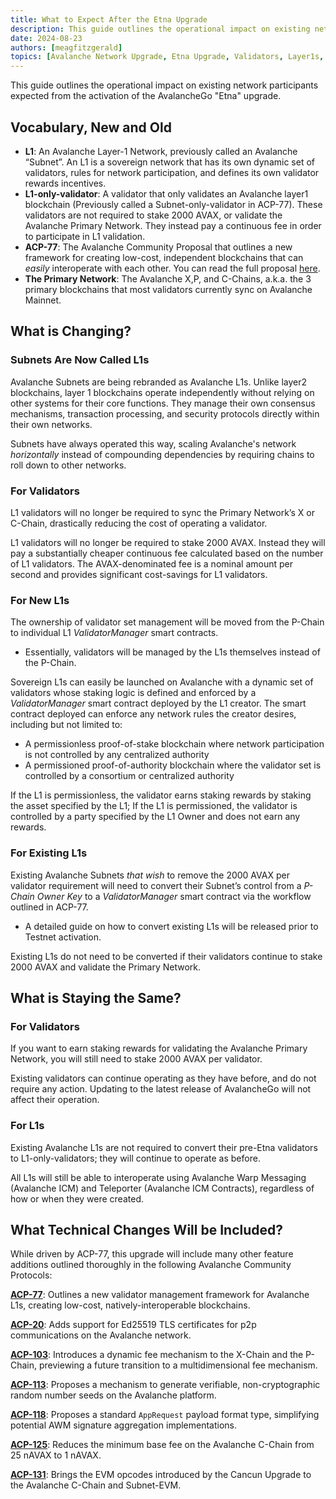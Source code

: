 ```yaml
---
title: What to Expect After the Etna Upgrade
description: This guide outlines the operational impact on existing network participants expected from the activation of the AvalancheGo "Etna" upgrade.
date: 2024-08-23
authors: [meagfitzgerald]
topics: [Avalanche Network Upgrade, Etna Upgrade, Validators, Layer1s, L1s]
---
```


This guide outlines the operational impact on existing network participants expected from the activation of the AvalancheGo "Etna" upgrade.

## Vocabulary, New and Old

- **L1**: An Avalanche Layer-1 Network, previously called an Avalanche “Subnet”. An L1 is a sovereign network that has its own dynamic set of validators, rules for network participation, and defines its own validator rewards incentives.
- **L1-only-validator**: A validator that only validates an Avalanche layer1 blockchain (Previously called a Subnet-only-validator in ACP-77). These validators are not required to stake 2000 AVAX, or validate the Avalanche Primary Network. They instead pay a continuous fee in order to participate in L1 validation.
- **ACP-77**: The Avalanche Community Proposal that outlines a new framework for creating low-cost, independent blockchains that can _easily_ interoperate with each other. You can read the full proposal [here](https://github.com/avalanche-foundation/ACPs/blob/main/ACPs/77-reinventing-subnets/README.md).
- **The Primary Network**: The Avalanche X,P, and C-Chains, a.k.a. the 3 primary blockchains that most validators currently sync on Avalanche Mainnet.

## What is Changing?

### Subnets Are Now Called L1s

Avalanche Subnets are being rebranded as Avalanche L1s. Unlike layer2 blockchains, layer 1 blockchains operate independently without relying on other systems for their core functions.
They manage their own consensus mechanisms, transaction processing, and security protocols directly within their own networks.

Subnets have always operated this way, scaling Avalanche's network _horizontally_ instead of compounding dependencies by requiring chains to roll down to other networks.

### For Validators

L1 validators will no longer be required to sync the Primary Network’s X or C-Chain, drastically reducing the cost of operating a validator.

L1 validators will no longer be required to stake 2000 AVAX. Instead they will pay a substantially cheaper continuous fee calculated based on the number of L1 validators. The AVAX-denominated fee is a nominal amount per second and provides significant cost-savings for L1 validators.

### For New L1s

The ownership of validator set management will be moved from the P-Chain to individual L1 _ValidatorManager_ smart contracts.

- Essentially, validators will be managed by the L1s themselves instead of the P-Chain.

Sovereign L1s can easily be launched on Avalanche with a dynamic set of validators whose staking logic is defined and enforced by a _ValidatorManager_ smart contract deployed by the L1 creator. The smart contract deployed can enforce any network rules the creator desires, including but not limited to:

- A permissionless proof-of-stake blockchain where network participation is not controlled by any centralized authority
- A permissioned proof-of-authority blockchain where the validator set is controlled by a consortium or centralized authority

If the L1 is permissionless, the validator earns staking rewards by staking the asset specified by the L1; If the L1 is permissioned, the validator is controlled by a party specified by the L1 Owner and does not earn any rewards.

### For Existing L1s

Existing Avalanche Subnets _that wish_ to remove the 2000 AVAX per validator requirement will need to convert their Subnet’s control from a _P-Chain Owner Key_ to a _ValidatorManager_ smart contract via the workflow outlined in ACP-77.

- A detailed guide on how to convert existing L1s will be released prior to Testnet activation.

Existing L1s do not need to be converted if their validators continue to stake 2000 AVAX and validate the Primary Network.

## What is Staying the Same?

### For Validators

If you want to earn staking rewards for validating the Avalanche Primary Network, you will still need to stake 2000 AVAX per validator.

Existing validators can continue operating as they have before, and do not require any action. Updating to the latest release of AvalancheGo will not affect their operation.

### For L1s

Existing Avalanche L1s are not required to convert their pre-Etna validators to L1-only-validators; they will continue to operate as before.

All L1s will still be able to interoperate using Avalanche Warp Messaging (Avalanche ICM) and Teleporter (Avalanche ICM Contracts), regardless of how or when they were created.

## What Technical Changes Will be Included?

While driven by ACP-77, this upgrade will include many other feature additions outlined thoroughly in the following Avalanche Community Protocols:

**[ACP-77](https://github.com/avalanche-foundation/ACPs/blob/main/ACPs/77-reinventing-subnets/README.md)**: Outlines a new validator management framework for Avalanche L1s, creating low-cost, natively-interoperable blockchains.

**[ACP-20](https://github.com/avalanche-foundation/ACPs/blob/main/ACPs/20-ed25519-p2p/README.md)**: Adds support for Ed25519 TLS certificates for p2p communications on the Avalanche network.

**[ACP-103](https://github.com/avalanche-foundation/ACPs/pull/103)**: Introduces a dynamic fee mechanism to the X-Chain and the P-Chain, previewing a future transition to a multidimensional fee mechanism.

**[ACP-113](https://github.com/avalanche-foundation/ACPs/discussions/112)**: Proposes a mechanism to generate verifiable, non-cryptographic random number seeds on the Avalanche platform.

**[ACP-118](https://github.com/avalanche-foundation/ACPs/tree/main/ACPs/118-warp-signature-request)**: Proposes a standard `AppRequest` payload format type, simplifying potential AWM signature aggregation implementations.

**[ACP-125](https://github.com/avalanche-foundation/ACPs/tree/main/ACPs/125-basefee-reduction)**: Reduces the minimum base fee on the Avalanche C-Chain from 25 nAVAX to 1 nAVAX.

**[ACP-131](https://github.com/avalanche-foundation/ACPs/pull/131)**: Brings the EVM opcodes introduced by the Cancun Upgrade to the Avalanche C-Chain and Subnet-EVM.
